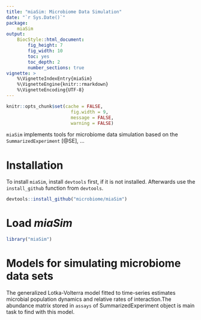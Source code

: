 ```yaml
---
title: "miaSim: Microbiome Data Simulation"
date: "`r Sys.Date()`"
package: 
    miaSim
output: 
    BiocStyle::html_document:
        fig_height: 7
        fig_width: 10
        toc: yes
        toc_depth: 2
        number_sections: true
vignette: >
    %\VignetteIndexEntry{miaSim}
    %\VignetteEngine{knitr::rmarkdown}
    %\VignetteEncoding{UTF-8}
---
```


```r
knitr::opts_chunk$set(cache = FALSE,
                        fig.width = 9,
                        message = FALSE,
                        warning = FALSE)
```

`miaSim` implements tools for microbiome data simulation based on the
`SummarizedExperiment` [@SE], ...     

# Installation

To install `miaSim`, install `devtools` first, if it is not installed.
Afterwards use the `install_github` function from `devtools`.

```r
devtools::install_github("microbiome/miaSim")
```

# Load *miaSim*

```r
library("miaSim")
```

# Models for simulating microbiome data sets 

The generalized Lotka-Volterra model fitted to time-series estimates
microbial population dynamics and relative rates of interaction.The abundance 
matrix stored in `assays` of SummarizedExperiment object is main task to find
with this model.
